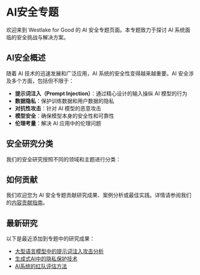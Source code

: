 
# AI安全专题

欢迎来到 Westlake for Good 的 AI 安全专题页面。本专题致力于探讨 AI 系统面临的安全挑战与解决方案。

## AI安全概述

随着 AI 技术的迅速发展和广泛应用，AI 系统的安全性变得越来越重要。AI 安全涉及多个方面，包括但不限于：

- **提示词注入（Prompt Injection）**：通过精心设计的输入操纵 AI 模型的行为
- **数据隐私**：保护训练数据和用户数据的隐私
- **对抗性攻击**：针对 AI 模型的恶意攻击
- **模型安全**：确保模型本身的安全性和可靠性
- **伦理考量**：解决 AI 应用中的伦理问题

## 安全研究分类

我们的安全研究按照不同的领域和主题进行分类：

<div className="mt-8 grid gap-4 grid-cols-1 md:grid-cols-2">
  <Card
    title="提示词注入"
    description="研究提示词注入攻击及防御策略"
    href="/security/prompt-injection"
  />
  <Card
    title="数据隐私"
    description="探讨 AI 系统中的数据隐私保护"
    href="/security/privacy"
  />
  <Card
    title="对抗性攻击"
    description="分析对抗性攻击技术及防御方法"
    href="/security/adversarial"
  />
  <Card
    title="模型鲁棒性"
    description="研究提高 AI 模型鲁棒性的方法"
    href="/security/robustness"
  />
  <Card
    title="AI 伦理"
    description="探讨 AI 应用中的伦理问题"
    href="/security/ethics"
  />
  <Card
    title="AI 治理"
    description="研究 AI 系统的治理框架和政策"
    href="/security/governance"
  />
</div>

## 如何贡献

我们欢迎您为 AI 安全专题贡献研究成果、案例分析或最佳实践。详情请参阅我们的[内容贡献指南](/contributing/content)。

## 最新研究

以下是最近添加到专题中的研究成果：

- [大型语言模型中的提示词注入攻击分析](/security/prompt-injection/analysis)
- [生成式AI中的隐私保护技术](/security/privacy/generative-ai-privacy)
- [AI系统的红队评估方法](/security/adversarial/red-teaming)
